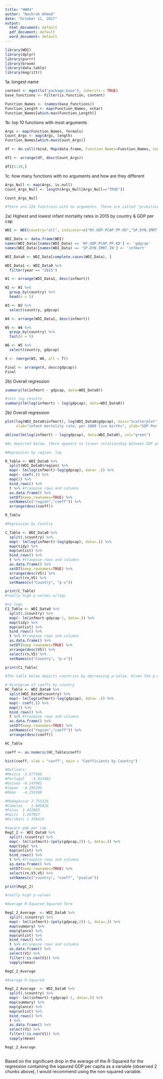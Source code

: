 ```yaml
---
title: "HW04"
author: "Nashrah Ahmed"
date: "October 11, 2017"
output:
  html_document: default
  pdf_document: default
  word_document: default
---
```


```r
library(WDI)
library(dplyr)
library(purrr)
library(broom)
library(data.table)
library(magrittr)
```

1a: longest name
```r
content <- mget(ls("package:base"), inherits = TRUE)
base_functions <- Filter(is.function, content)

Function_Names <- (names(base_functions))
Function_Length <- map(Function_Names, nchar)
Function_Names[which.max(Function_Length)]
```

1b: top 10 functions with most arguments
```r
Args <- map(Function_Names, formals)
Count_Args <- map(Args, length)
Function_Names[which.max(Count_Args)]

df <- do.call(rbind, Map(data.frame, Function_Names=Function_Names, Count_Args=Count_Args))

df1 <- arrange(df, desc(Count_Args))

df1[1:10,]
```

1c: how many functions with no arguments and how are they different
```r
Args_Null <- map(Args, is.null)
Count_Args_Null <- length(Args_Null[Args_Null=="TRUE"])

Count_Args_Null 

#There are 226 functions with no arguments. These are called "primitive" functions which generate outcome based on an internally implemented function. For example, 'names', 'nargs', 'args', and etc. There is noted to be efficiency with these types of functions in the passing of arguments vs other types of functions.
```

2a) Highest and lowest infant mortality rates in 2015 by country & GDP per cap
```r
WDI <- WDI(country="all", indicator=c("NY.GDP.PCAP.PP.KD","SP.DYN.IMRT.IN"), start=1960, end=2016, extra=TRUE, cache=NULL)

WDI_Data <- data.frame(WDI)
names(WDI_Data)[names(WDI_Data) == 'NY.GDP.PCAP.PP.KD'] <- 'gdpcap'
names(WDI_Data)[names(WDI_Data) == 'SP.DYN.IMRT.IN'] <- 'infmort'

WDI_Data0 <- WDI_Data[complete.cases(WDI_Data), ]

WDI_Data1 <- WDI_Data0 %>% 
  filter(year == "2015")

W1 <- arrange(WDI_Data1, desc(infmort))

W2 <- W1 %>% 
  group_by(country) %>%
  head(n = 5)

W3 <- W2 %>%
  select(country, gdpcap)

W4 <- arrange(WDI_Data1, desc(infmort))

W5 <- W4 %>% 
  group_by(country) %>%
  tail(n = 5)

W6 <- W5 %>%
  select(country, gdpcap)

X <- (merge(W3, W6, all = T))

Final <- arrange(X, desc(gdpcap))
Final
```

2b) Overall regression
```r
summary(lm(infmort ~ gdpcap, data=WDI_Data0))

#test log results
summary(lm(log(infmort) ~ log(gdpcap), data=WDI_Data0))

```

2b) Overall regression
```r
plot(log(WDI_Data0$infmort), log(WDI_Data0$gdpcap), main="Scatterplot", 
     xlab="infant mortality rate, per 1000 live births", ylab="GDP Per Capita", pch=19)

abline(lm(log(infmort) ~ log(gdpcap), data=WDI_Data0), col="green") 

#As depicted below, there appears to linear relationship between GDP per capita and the rate of infant mortality: as GDP per capita declines the rate of infant mortality increases which may make intuitive sense given the relationship between GDP of a country and the socio-economic status of its citizens.
```

```r
#Regression by region: log

R_Table <- WDI_Data0 %>% 
  split(WDI_Data0$region) %>% 
  map(~ lm(log(infmort)~log(gdpcap), data= .)) %>%
  map(~ coef(.)) %>% 
  map(2) %>% 
  bind_rows() %>% 
  t %>% #tranpose rows and columns
  as.data.frame() %>%
  setDT(keep.rownames=TRUE) %>% 
  setNames(c("region","coeff")) %>% 
  arrange(desc(coeff))

R_Table

```

```r
#Regression by Country 

C_Table <- WDI_Data0 %>% 
  split(.$country) %>% 
  map(~ lm(log(infmort)~log(gdpcap), data=.)) %>%
  map(tidy) %>%
  map(unlist) %>%
  bind_rows() %>% 
  t %>% #tranpose rows and columns
  as.data.frame() %>% 
  setDT(keep.rownames=TRUE) %>%
  arrange(desc(V5)) %>% 
  select(rn,V5) %>% 
  setNames(c("Country", "p-v"))

print(C_Table)
#really high p-values w/logs

#no logs
C1_Table <- WDI_Data0 %>% 
  split(.$country) %>% 
  map(~ lm(infmort~gdpcap-1, data=.)) %>%
  map(tidy) %>%
  map(unlist) %>%
  bind_rows() %>% 
  t %>% #tranpose rows and columns
  as.data.frame() %>% 
  setDT(keep.rownames=TRUE) %>%
  arrange(desc(V5)) %>% 
  select(rn,V5) %>% 
  setNames(c("Country", "p-v"))

print(C1_Table)

#The table below depicts countries by decreasing p-value. Given the p-value for Iraq is < 0.05, we can infer that that the full set regression models by country fall within the 95% confidence interval. However, the results by regions are relateivly strong for the log variables.
```

```r
# Histogram of coeffs by country
HC_Table <- WDI_Data0 %>% 
  split(WDI_Data0$country) %>% 
  map(~ lm(log(infmort)~log(gdpcap), data= .)) %>%
  map(~ coef(.)) %>% 
  map(2) %>%
  bind_rows() %>% 
  t %>% #tranpose rows and columns
  as.data.frame() %>%
  setDT(keep.rownames=TRUE) %>% 
  setNames(c("region","coeff")) %>% 
  arrange(desc(coeff))

HC_Table

coeff <- as.numeric(HC_Table$coeff)

hist(coeff, xlab = "coeff", main = "Coefficients by Country")

#Outliers:
#Mexico	-3.977566		
#Portugal	-4.023483		
#Guinea	-4.147062		
#Japan	-4.195205		
#Oman	-4.259300

#Madagascar	2.755126		
#Comoros	1.685826		
#Palau	1.432983		
#Haiti	1.357037		
#Kiribati 1.339419	

```

```r
#square gdp per cap
RegC_2 <- WDI_Data0 %>% 
  split(.$country) %>% 
  map(~ lm((infmort)~(poly(gdpcap,2))-1, data=.)) %>% 
  map(tidy) %>%
  map(unlist) %>% 
  bind_rows() %>% 
  t %>% #tranpose rows and columns
  as.data.frame() %>% 
  setDT(keep.rownames=TRUE) %>%  
  select(rn,V3,V5) %>% 
  setNames(c("country", "coeff", "pvalue"))

print(RegC_2)

#really high p-values

```

```r
#Average R-Squared_Squared Term

RegC_2_Average  <- WDI_Data0 %>% 
  split(.$country) %>% 
  map(~ lm((infmort)~(poly(gdpcap,2))-1, data=.)) %>% 
  map(summary) %>%
  map(glance) %>%
  map(unlist) %>% 
  bind_rows() %>% 
  t %>% #tranpose rows and columns
  as.data.frame() %>% 
  select(V1) %>% 
  filter(!is.nan(V1)) %>%
  sapply(mean)

RegC_2_Average
```

```r
#Average R-Squared

RegC_2_Average  <- WDI_Data0 %>% 
  split(.$country) %>% 
  map(~ lm((infmort)~(gdpcap)-1, data=.)) %>% 
  map(summary) %>%
  map(glance) %>%
  map(unlist) %>% 
  bind_rows() %>% 
  t %>% 
  as.data.frame() %>% 
  select(V1) %>% 
  filter(!is.nan(V1)) %>%
  sapply(mean)

RegC_2_Average
   
```
Based on the significant drop in the average of the R-Squared for the regression containing the sqaured GDP per capita as a variable (observed 2 chunks above), I would recommend using the non-squared variable. 